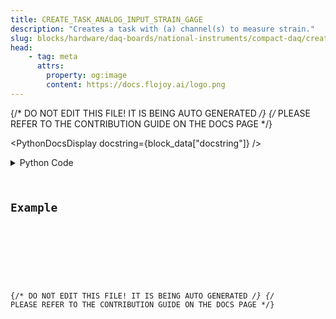 ```yaml
---
title: CREATE_TASK_ANALOG_INPUT_STRAIN_GAGE
description: "Creates a task with (a) channel(s) to measure strain."
slug: blocks/hardware/daq-boards/national-instruments/compact-daq/create-task-analog-input-strain-gage
head:
    - tag: meta
      attrs:
        property: og:image
        content: https://docs.flojoy.ai/logo.png
---
```


{/* DO NOT EDIT THIS FILE! IT IS BEING AUTO GENERATED */}
{/* PLEASE REFER TO THE CONTRIBUTION GUIDE ON THE DOCS PAGE */}


<PythonDocsDisplay docstring={block_data["docstring"]} />
<details>
<summary>Python Code</summary>



<Code code={pythonCode} lang="py" wrap theme="dracula" />

[Find this Flojoy Block on GitHub](https://github.com/flojoy-ai/blocks/blob/main/blocks/HARDWARE/DAQ_BOARDS/NATIONAL_INSTRUMENTS/COMPACT_DAQ/CREATE_TASK_ANALOG_INPUT_STRAIN_GAGE/CREATE_TASK_ANALOG_INPUT_STRAIN_GAGE.py)

</details>

## Example


<GetHelpWidget />


<AppDisplay app={app} blockName="CREATE_TASK_ANALOG_INPUT_STRAIN_GAGE" client:visible />


<Example />

{/* DO NOT EDIT THIS FILE! IT IS BEING AUTO GENERATED */}
{/* PLEASE REFER TO THE CONTRIBUTION GUIDE ON THE DOCS PAGE */}
